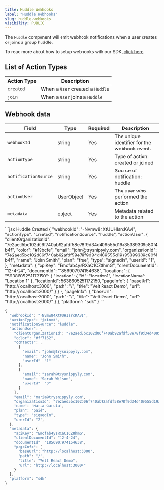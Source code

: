 ```yaml
---
title: Huddle Webhooks
label: "Huddle Webhooks"
slug: huddle-webhooks
visibility: PUBLIC
---
```


The `Huddle` component will emit webhook notifications when a user creates or joins a group huddle.

To read more about how to setup webhooks with our SDK, [click here](https://docs.velt.dev/webhooks/overview).

 ## List of Action Types

| Action Type      | Description|
| ---------------- | ---------- |
| `created`       | When a `User` created a `Huddle` |
| `join`            | When a `User` joins a `Huddle` |




## Webhook data


| Field             | Type     | Required | Description                            |
|-------------------|----------|----------|----------------------------------------|
| `webhookId`       | string   |   Yes       | The unique identifier for the webhook event. |
| `actionType`        | string   |   Yes       | Type of action: created or joined     |
| `notificationSource`| string   |   Yes        | Source of notification: huddle        |
| `actionUser`        | UserObject|   Yes        | The user who performed the action     |
| `metadata`          | object   |    Yes       | Metadata related to the action        |


<RequestExample>
```jsx Huddle Created
{
  "webhookId": "-Nvmw84XtUUHIsrcKAvI",
  "actionType": "created",
  "notificationSource": "huddle",
  "actionUser": {
    "clientOrganizationId": "7e2aed5bc102d06f740ab92afdf58e78f9d34d409555d19a35389309c80f4b4f",
    "color": "#19bcfe",
    "email": "john@trysnippyly.com",
    "organizationId": "7e2aed5bc102d06f740ab92afdf58e78f9d34d409555d19a35389309c80f4b4f",
    "name": "John Smith",
    "plan": "free",
    "type": "signedIn",
    "userId": "1",
  },
  "metadata": {
    "apiKey": "Emcfab4ysRXaC1CZ8hmG",
    "clientDocumentId": "12-4-24",
    "documentId": "1856907974154638",
    "locations": {
      "5638605251172150": {
        "location": {
          "id": "location1",
          "locationName": "Location 1"
        },
        "locationId": 5638605251172150,
        "pageInfo": {
          "baseUrl": "http://localhost:3000",
          "path": "/",
          "title": "Velt React Demo",
          "url": "http://localhost:3000/"
        }
      }
    },
    "pageInfo": {
      "baseUrl": "http://localhost:3000",
      "path": "/",
      "title": "Velt React Demo",
      "url": "http://localhost:3000/"
    }
  },
  "platform": "sdk"
}
```


```jsx Huddle Joined
{
  "webhookId": "-Nvmw84XtUUHIsrcKAvI",
  "actionType": "joined",
  "notificationSource": "huddle",
  "actionUser": {
    "clientOrganizationId": "7e2aed5bc102d06f740ab92afdf58e78f9d34d409555d19a35389309c80f4b4f",
    "color": "#ff7162",
    "contacts": [
      {
        "email": "john@trysnippyly.com",
        "name": "John Smith",
        "userId": "1"
      },
      {
        "email": "sarah@trysnippyly.com",
        "name": "Sarah Wilson",
        "userId": "3"
      }
    ],
    "email": "maria@trysnippyly.com",
    "organizationId": "7e2aed5bc102d06f740ab92afdf58e78f9d34d409555d19a35389309c80f4b4f",
    "name": "Maria Garcia",
    "plan": "paid",
    "type": "signedIn",
    "userId": "2",
  },
  "metadata": {
    "apiKey": "Emcfab4ysRXaC1CZ8hmG",
    "clientDocumentId": "12-4-24",
    "documentId": "1856907974154638",
    "pageInfo": {
      "baseUrl": "http://localhost:3000",
      "path": "/",
      "title": "Velt React Demo",
      "url": "http://localhost:3000/"
    }
  },
  "platform": "sdk"
}
```
</RequestExample>